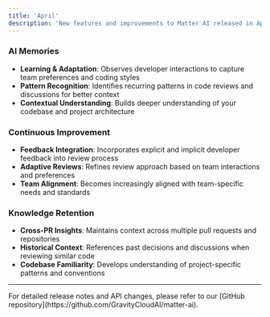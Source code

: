 ```yaml
---
title: 'April'
description: 'New features and improvements to Matter AI released in April 2025'
---
```



### AI Memories

- **Learning & Adaptation**: Observes developer interactions to capture team preferences and coding styles
- **Pattern Recognition**: Identifies recurring patterns in code reviews and discussions for better context
- **Contextual Understanding**: Builds deeper understanding of your codebase and project architecture

### Continuous Improvement

- **Feedback Integration**: Incorporates explicit and implicit developer feedback into review process
- **Adaptive Reviews**: Refines review approach based on team interactions and preferences
- **Team Alignment**: Becomes increasingly aligned with team-specific needs and standards

### Knowledge Retention

- **Cross-PR Insights**: Maintains context across multiple pull requests and repositories
- **Historical Context**: References past decisions and discussions when reviewing similar code
- **Codebase Familiarity**: Develops understanding of project-specific patterns and conventions

---

<Note>
For detailed release notes and API changes, please refer to our [GitHub repository](https://github.com/GravityCloudAI/matter-ai).
</Note>